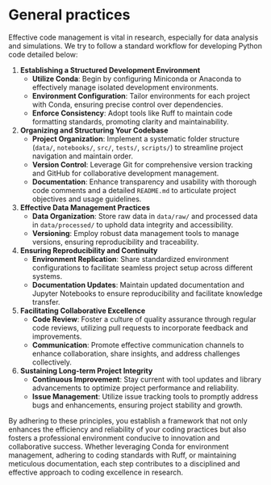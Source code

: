 # General practices {.unnumbered}

Effective code management is vital in research, especially for data analysis and simulations. We try to follow a standard workflow for developing Python code detailed below:


1. **Establishing a Structured Development Environment**
   - **Utilize Conda**: Begin by configuring Miniconda or Anaconda to effectively manage isolated development environments.
   - **Environment Configuration**: Tailor environments for each project with Conda, ensuring precise control over dependencies.
   - **Enforce Consistency**: Adopt tools like Ruff to maintain code formatting standards, promoting clarity and maintainability.

2. **Organizing and Structuring Your Codebase**
   - **Project Organization**: Implement a systematic folder structure (`data/`, `notebooks/`, `src/`, `tests/`, `scripts/`) to streamline project navigation and maintain order.
   - **Version Control**: Leverage Git for comprehensive version tracking and GitHub for collaborative development management.
   - **Documentation**: Enhance transparency and usability with thorough code comments and a detailed `README.md` to articulate project objectives and usage guidelines.

3. **Effective Data Management Practices**
   - **Data Organization**: Store raw data in `data/raw/` and processed data in `data/processed/` to uphold data integrity and accessibility.
   - **Versioning**: Employ robust data management tools to manage versions, ensuring reproducibility and traceability.

4. **Ensuring Reproducibility and Continuity**
   - **Environment Replication**: Share standardized environment configurations to facilitate seamless project setup across different systems.
   - **Documentation Updates**: Maintain updated documentation and Jupyter Notebooks to ensure reproducibility and facilitate knowledge transfer.

5. **Facilitating Collaborative Excellence**
   - **Code Review**: Foster a culture of quality assurance through regular code reviews, utilizing pull requests to incorporate feedback and improvements.
   - **Communication**: Promote effective communication channels to enhance collaboration, share insights, and address challenges collectively.

6. **Sustaining Long-term Project Integrity**
   - **Continuous Improvement**: Stay current with tool updates and library advancements to optimize project performance and reliability.
   - **Issue Management**: Utilize issue tracking tools to promptly address bugs and enhancements, ensuring project stability and growth.


By adhering to these principles, you establish a framework that not only enhances the efficiency and reliability of your coding practices but also fosters a professional environment conducive to innovation and collaborative success. Whether leveraging Conda for environment management, adhering to coding standards with Ruff, or maintaining meticulous documentation, each step contributes to a disciplined and effective approach to coding excellence in research.